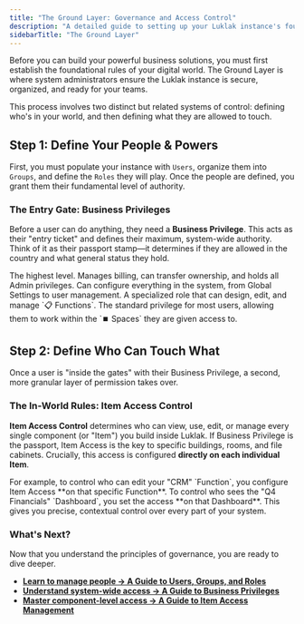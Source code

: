 ```yaml
---
title: "The Ground Layer: Governance and Access Control"
description: "A detailed guide to setting up your Luklak instance's foundation: managing users, defining system-wide Business Privileges, and governing with Item Access Control."
sidebarTitle: "The Ground Layer"
---
```


<Info>
  Before you can build your powerful business solutions, you must first establish the foundational rules of your digital world. The Ground Layer is where system administrators ensure the Luklak instance is secure, organized, and ready for your teams.
</Info>

This process involves two distinct but related systems of control: defining who's in your world, and then defining what they are allowed to touch.

## Step 1: Define Your People & Powers

First, you must populate your instance with `Users`, organize them into `Groups`, and define the `Roles` they will play. Once the people are defined, you grant them their fundamental level of authority.

### The Entry Gate: Business Privileges
Before a user can do anything, they need a **Business Privilege**. This acts as their "entry ticket" and defines their maximum, system-wide authority. Think of it as their passport stamp—it determines if they are allowed in the country and what general status they hold.

<CardGroup cols={2}>
  <Card title="Owner" icon="crown" iconType="duotone">
    The highest level. Manages billing, can transfer ownership, and holds all Admin privileges.
  </Card>
  <Card title="Admin" icon="user-gear" iconType="duotone">
    Can configure everything in the system, from Global Settings to user management.
  </Card>
  <Card title="App Manager" icon="map" iconType="duotone">
    A specialized role that can design, edit, and manage `📋 Functions`.
  </Card>
  <Card title="Member" icon="user" iconType="duotone">
    The standard privilege for most users, allowing them to work within the `⏹️ Spaces` they are given access to.
  </Card>
</CardGroup>

## Step 2: Define Who Can Touch What

Once a user is "inside the gates" with their Business Privilege, a second, more granular layer of permission takes over.

### The In-World Rules: Item Access Control
**Item Access Control** determines who can view, use, edit, or manage every single component (or "Item") you build inside Luklak. If Business Privilege is the passport, Item Access is the key to specific buildings, rooms, and file cabinets. Crucially, this access is configured **directly on each individual Item**.

<Tip>
  For example, to control who can edit your "CRM" `Function`, you configure Item Access **on that specific Function**. To control who sees the "Q4 Financials" `Dashboard`, you set the access **on that Dashboard**. This gives you precise, contextual control over every part of your system.
</Tip>

### What's Next?
Now that you understand the principles of governance, you are ready to dive deeper.
- [**Learn to manage people → A Guide to Users, Groups, and Roles**](/platform/core-concepts/permissions/users-groups-roles)
- [**Understand system-wide access → A Guide to Business Privileges**](/platform/core-concepts/permissions/business-privileges)
- [**Master component-level access → A Guide to Item Access Management**](/platform/core-concepts/permissions/item-access-management)